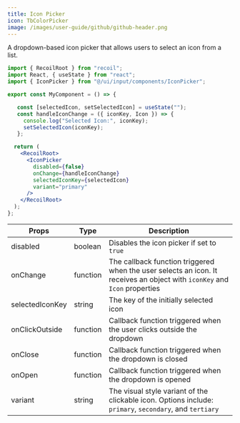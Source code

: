 ```yaml
---
title: Icon Picker
icon: TbColorPicker
image: /images/user-guide/github/github-header.png
---
```

A dropdown-based icon picker that allows users to select an icon from a list. 

<Tabs>

<Tab title="Usage">

```jsx
import { RecoilRoot } from "recoil";
import React, { useState } from "react";
import { IconPicker } from "@/ui/input/components/IconPicker";

export const MyComponent = () => {

   const [selectedIcon, setSelectedIcon] = useState("");
   const handleIconChange = ({ iconKey, Icon }) => {
     console.log("Selected Icon:", iconKey);
     setSelectedIcon(iconKey);
   };

  return (
    <RecoilRoot>
      <IconPicker
        disabled={false}
        onChange={handleIconChange}
        selectedIconKey={selectedIcon}
        variant="primary"
      />
    </RecoilRoot>
  );
};
```


</Tab>
<Tab title="Props">


| Props | Type | Description |
|-------|------|-------------|
| disabled | boolean | Disables the icon picker if set to `true` |
| onChange | function | The callback function triggered when the user selects an icon. It receives an object with `iconKey` and `Icon` properties |
| selectedIconKey | string | The key of the initially selected icon |
| onClickOutside | function | Callback function triggered when the user clicks outside the dropdown |
| onClose | function | Callback function triggered when the dropdown is closed |
| onOpen | function | Callback function triggered when the dropdown is opened |
| variant | string | The visual style variant of the clickable icon. Options include: `primary`, `secondary`, and `tertiary` |




</Tab>
</Tabs>

